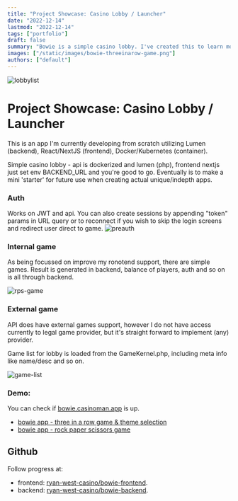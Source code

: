 ```yaml
---
title: "Project Showcase: Casino Lobby / Launcher"
date: "2022-12-14"
lastmod: "2022-12-14"
tags: ["portfolio"]
draft: false
summary: "Bowie is a simple casino lobby. I've created this to learn more about frontend and to fill my portfolio with code, I will be working on it while bored finding job/next challenge."
images: ["/static/images/bowie-threeinarow-game.png"]
authors: ["default"]
---
```


![lobbylist](/static/images/bowie-lobby-list-auth.png)

# Project Showcase: Casino Lobby / Launcher

This is an app I'm currently developing from scratch utilizing Lumen (backend), React/NextJS (frontend), Docker/Kubernetes (container).

Simple casino lobby - api is dockerized and lumen (php), frontend nextjs just set env BACKEND_URL and you're good to go. Eventually is to make a mini 'starter' for future use when creating actual unique/indepth apps.

### Auth

Works on JWT and api. You can also create sessions by appending "token" params in URL query or to reconnect if you wish to skip the login screens and redirect user direct to game.
![preauth](/static/images/bowie-preauth-guest.png)

### Internal game

As being focussed on improve my ronotend support, there are simple games. Result is generated in backend, balance of players, auth and so on is all through backend.

![rps-game](/static/images/bowie-rps-game.png)

### External game

API does have external games support, however I do not have access currently to legal game provider, but it's straight forward to implement (any) provider.

Game list for lobby is loaded from the GameKernel.php, including meta info like name/desc and so on.

![game-list](/static/images/bowie-lobby-list-auth.png)

### Demo:

You can check if [bowie.casinoman.app](https://bowie.casinoman.app) is up.

- [bowie app - three in a row game & theme selection](https://www.youtube.com/watch?v=6ICsFWHlw3A)
- [bowie app - rock paper scissors game](https://www.youtube.com/watch?v=yIDjlCI9L0c)

## Github

Follow progress at:

- frontend: [ryan-west-casino/bowie-frontend](https://github.com/ryan-west-casino/bowie-frontend).
- backend: [ryan-west-casino/bowie-backend](https://github.com/ryan-west-casino/bowie-backend).

